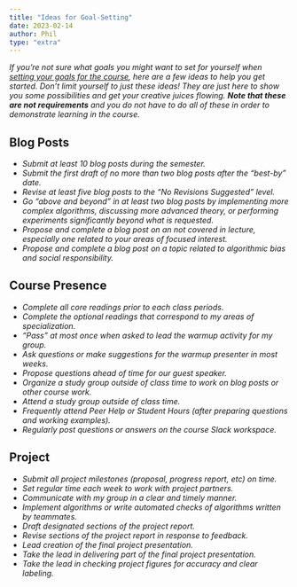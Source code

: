 ```yaml
---
title: "Ideas for Goal-Setting"
date: 2023-02-14
author: Phil
type: "extra"
---
```


*If you're not sure what goals you might want to set for yourself when [setting your goals for the course](goal-setting.ipynb), here are a few ideas to help you get started. Don't limit yourself to just these ideas! They are just here to show you some possibilities and get your creative juices flowing.* ***Note that these are not requirements*** *and you do not have to do all of these in order to demonstrate learning in the course.*

## Blog Posts 

- *Submit at least 10 blog posts during the semester.*
- *Submit the first draft of no more than two blog posts after the "best-by" date.*
- *Revise at least five blog posts to the "No Revisions Suggested" level.*
- *Go "above and beyond" in at least two blog posts by implementing more complex algorithms, discussing more advanced theory, or performing experiments significantly beyond what is requested.*
- *Propose and complete a blog post on an not covered in lecture, especially one related to your areas of focused interest.*
- *Propose and complete a blog post on a topic related to algorithmic bias and social responsibility.*

## Course Presence  

- *Complete all core readings prior to each class periods.*
- *Complete the optional readings that correspond to my areas of specialization.*
- *"Pass" at most once when asked to lead the warmup activity for my group.*
- *Ask questions or make suggestions for the warmup presenter in most weeks.*
- *Propose questions ahead of time for our guest speaker.*
- *Organize a study group outside of class time to work on blog posts or other course work.*
- *Attend a study group outside of class time.*
- *Frequently attend Peer Help or Student Hours (after preparing questions and working examples).* 
- *Regularly post questions or answers on the course Slack workspace.*

## Project

- *Submit all project milestones (proposal, progress report, etc) on time.* 
- *Set regular time each week to work with project partners.*
- *Communicate with my group in a clear and timely manner.*
- *Implement algorithms or write automated checks of algorithms written by teammates.*
- *Draft designated sections of the project report.*
- *Revise sections of the project report in response to feedback.*
- *Lead creation of the final project presentation.*
- *Take the lead in delivering part of the final project presentation.*
- *Take the lead in checking project figures for accuracy and clear labeling.*
